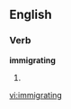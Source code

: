 
==English==

===Verb===
'''immigrating'''

# {{present participle of|[[immigrate]]}}

[[vi:immigrating]]